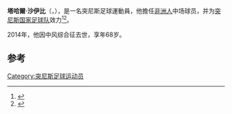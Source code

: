 {{Infobox football biography
|name           = 塔哈爾·沙伊比
|image          = Tahar Chaïbi.jpg
|image_size     = 
|caption        = 
|fullname       = 
|birth_date     = {{birth date|1946|2|17|df=y}}
|birth_place    = [[突尼西亞|突尼西亞]][[突尼斯_(城市)|突尼斯 (城市)]]
|death_date     = {{death date and age|2014|4|29|1946|2|17|df=y}}
|death_place    = 
|height         = 
|position       = [[中場|中場]]
|youthyears1    = 
|youthclubs1    = 
|years1         = 1959–1976
|clubs1         = [[非洲人球會|非洲人]]
|caps1          = 
|goals1         = 
|totalcaps      = 
|totalgoals     = 
|nationalyears1 = 
|nationalteam1  = [[突尼西亞國家足球隊|突尼西亞]]
|nationalcaps1  = 
|nationalgoals1 = 
}}
'''塔哈爾·沙伊比'''（{{lang|en|'''Tahar Chaïbi'''}}，{{bd|1946年|2月17日|2014年|4月29日|catIdx=Chaïbi}}），是一名突尼斯足球運動員，他擔任[[非洲人球會|非洲人]]中场球员，并为[[突尼斯国家足球队|突尼斯国家足球队]]效力<ref>{{cite web|url=http://www.afrik.com/club-africain-deces-de-tahar-chaibi|title=Club Africain : Décès de Tahar Chaibi|date=29 April 2014|accessdate=29 April 2014|language=fr|publisher=afrik.com|archive-url=https://web.archive.org/web/20140429204905/http://www.afrik.com/club-africain-deces-de-tahar-chaibi|archive-date=2014-04-29|dead-url=yes}}</ref><ref>{{cite web|url=http://www.footballdatabase.eu/football.joueurs.tahar.chaibi.232229.en.html|title=Profile|accessdate=29 April 2014|publisher=footballdatabase.eu|archive-date=2015-09-24|archive-url=https://web.archive.org/web/20150924211005/http://www.footballdatabase.eu/football.joueurs.tahar.chaibi.232229.en.html|dead-url=no}}</ref>。

2014年，他因中风综合征去世，享年68岁。

==参考==
{{reflist}}

{{DEFAULTSORT:Chaibi, Tahar}}

[[Category:突尼斯足球运动员|Category:突尼斯足球运动员]]